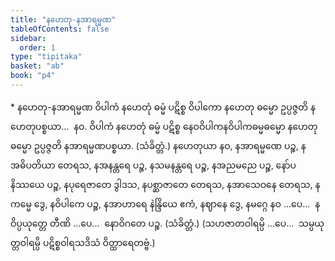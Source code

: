 ```yaml
---
title: "နဟေတု-နအာရမ္မဏ"
tableOfContents: false
sidebar:
  order: 1
type: "tipitaka"
basket: "ab"
book: "p4"
---
```



<DynamicBreadcrumb />

<Paragraph type="center" book="p4">
* နဟေတု-နအာရမ္မဏ
</Paragraph>

<Division number="45" book="p4" e="ch" v="39" p="482">

<Paragraph number="148" book="p4">
ဝိပါကံ နဟေတုံ ဓမ္မံ ပဋိစ္စ ဝိပါကော နဟေတု ဓမ္မော ဥပ္ပဇ္ဇတိ နဟေတုပစ္စယာ…  နဝ.
</Paragraph>

<Paragraph number="149" book="p4">
ဝိပါကံ နဟေတုံ ဓမ္မံ ပဋိစ္စ နေဝဝိပါကနဝိပါကဓမ္မဓမ္မော နဟေတု ဓမ္မော ဥပ္ပဇ္ဇတိ နအာရမ္မဏပစ္စယာ. (သံခိတ္တံ.)
</Paragraph>

</Division>
<Division number="46" book="p4" e="ch" v="39" p="482">

<Paragraph number="150" book="p4">
နဟေတုယာ နဝ, နအာရမ္မဏေ ပဉ္စ, နအဓိပတိယာ တေရသ, နအနန္တရေ ပဉ္စ, နသမနန္တရေ ပဉ္စ, နအညမညေ ပဉ္စ, နော်ပနိဿယေ ပဉ္စ, နပုရေဇာတေ ဒွါဒသ, နပစ္ဆာဇာတေ တေရသ, နအာသေဝနေ တေရသ, နကမ္မေ ဒွေ, နဝိပါကေ ပဉ္စ, နအာဟာရေ နဲန္ဒြိယေ ဧကံ, နဈာနေ ဒွေ, နမဂ္ဂေ နဝ …ပေ…  နဝိပ္ပယုတ္တေ တီဏိ …ပေ…  နောဝိဂတေ ပဉ္စ. (သံခိတ္တံ.)
</Paragraph>

<Paragraph number="151" book="p4">
(သဟဇာတဝါရမ္ပိ …ပေ…  သမ္ပယုတ္တဝါရမ္ပိ ပဋိစ္စဝါရသဒိသံ ဝိတ္ထာရေတဗ္ဗံ.)
</Paragraph>
</Division>